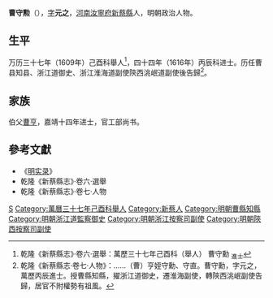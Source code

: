 {{明清人物信息框
| 姓名 = 曹守勲
| 原名 =
| 圖片名稱 = 
| 圖片大小 = 
| 圖片說明 = 
| 最高職務 = 浙江道监察御史
| 國家 = 大明
| 爵位 =
| 籍貫 = [[河南|河南]][[汝寧府|汝寧府]][[新蔡縣|新蔡縣]]
| 族裔 = 漢族
| 旗籍 = 
| 字號 = 字元之
| 室名 = 
| 諡號 = 
| 出生日期 = 生年未詳
| 出生地點 = 汝寧府新蔡縣
| 逝世日期 = 卒年未詳
| 逝世地點 = 
| 墓葬 =
| 配偶 =
| 親屬 = 
| 出身 = 
*萬曆四十四年丙辰科同進士出身
| 經歷 = 
| 著作 = 
}}
'''曹守勲'''（{{bd|?||?|}}），[[表字|字]]'''元之'''，[[河南|河南]][[汝寧府|汝寧府]][[新蔡縣|新蔡縣]]人，明朝政治人物。

==生平==
万历三十七年（1609年）己酉科舉人<ref>乾隆《新蔡縣志》·卷六·選舉：萬歷三十七年己酉科（舉人） 曹守勳 <sub>進士</sub></ref>，四十四年（1616年）丙辰科进士。历任曹县知县、浙江道御史、浙江淮海道副使陝西洮岷道副使後告歸<ref>乾隆《新蔡縣志·卷七·人物》：……（曹）亨姪守勳、守直。曹守勳，字元之，萬歷丙辰進士。授曹縣知縣，擢浙江道御史，遷淮海副使，轉陝西洮岷副使告歸，居官不附權勢有祖風。</ref>。

== 家族 ==
伯父[[曹亨|曹亨]]，嘉靖十四年进士，官工部尚书。

==參考文獻==
{{reflist}}
*《[[明实录|明实录]]》
*乾隆《新蔡縣志》·卷六·選舉
*乾隆《新蔡縣志》·卷七·人物

{{萬曆四十四年丙辰科殿試金榜}}

{{Authority control}}

{{DEFAULTSORT:Cao曹}}
[[Category:曹姓|S]]
[[Category:萬曆三十七年己酉科舉人|Category:萬曆三十七年己酉科舉人]]
[[Category:新蔡人|Category:新蔡人]]
[[Category:明朝曹縣知縣|Category:明朝曹縣知縣]]
[[Category:明朝浙江道監察御史|Category:明朝浙江道監察御史]]
[[Category:明朝浙江按察司副使|Category:明朝浙江按察司副使]]
[[Category:明朝陝西按察司副使|Category:明朝陝西按察司副使]]